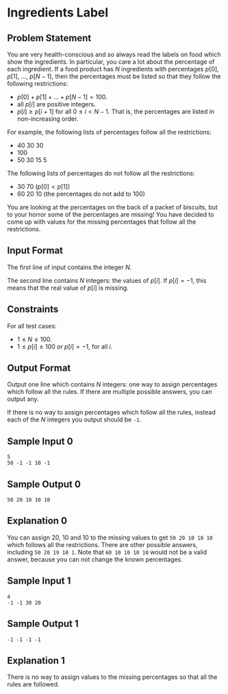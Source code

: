 # Ingredients Label

## Problem Statement

You are very health-conscious and so always read the labels on food which show the ingredients.
In particular, you care a lot about the percentage of each ingredient.
If a food product has $N$ ingredients with percentages $p[0]$, $p[1]$, ..., $p[N-1]$, then the percentages must be listed so that they follow the following restrictions:

- $p[0] + p[1] + ... + p[N-1] = 100$.
- all $p[i]$ are positive integers.
- $p[i] \geq p[i+1]$ for all $0 \leq i < N-1$. That is, the percentages are listed in non-increasing order.

For example, the following lists of percentages follow all the restrictions:

- 40 30 30
- 100
- 50 30 15 5

The following lists of percentages do not follow all the restrictions:

- 30 70 ($p[0] < p[1]$)
- 60 20 10 (the percentages do not add to 100)

You are looking at the percentages on the back of a packet of biscuits, but to your horror some of the percentages are missing! 
You have decided to come up with values for the missing percentages that follow all the restrictions.

## Input Format

The first line of input contains the integer $N$.

The second line contains $N$ integers: the values of $p[i]$. If $p[i] = -1$, this means that the real value of $p[i]$ is missing.  

## Constraints

For all test cases:

- $1 \le N \le 100$.
- $1 \leq p[i] \leq 100$ or $p[i] = -1$, for all $i$.

## Output Format

Output one line which contains $N$ integers: one way to assign percentages which follow all the rules.
If there are multiple possible answers, you can output any. 

If there is no way to assign percentages which follow all the rules, instead each of the $N$ integers you output should be `-1`.

## Sample Input 0

```
5
50 -1 -1 10 -1
```

## Sample Output 0

```
50 20 10 10 10 
```

## Explanation 0

You can assign 20, 10 and 10 to the missing values to get `50 20 10 10 10` which follows all the restrictions.
There are other possible answers, including `50 20 19 10 1`.
Note that `60 10 10 10 10` would not be a valid answer, because you can not change the known percentages.

## Sample Input 1

```
4
-1 -1 30 20
```

## Sample Output 1

```
-1 -1 -1 -1 
```

## Explanation 1

There is no way to assign values to the missing percentages so that all the rules are followed.
